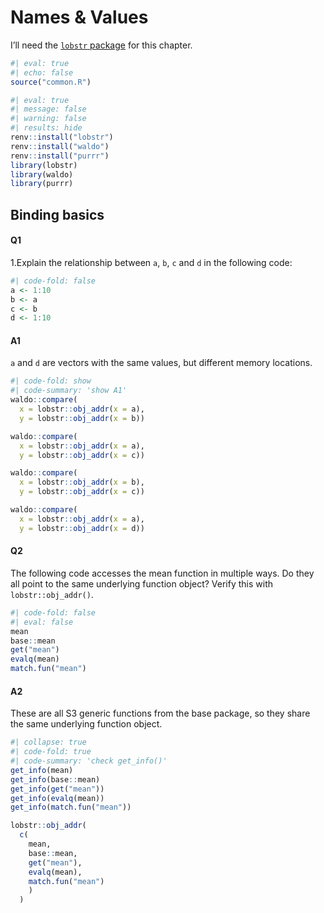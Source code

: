 # Names & Values {.unnumbered}

I'll need the [`lobstr` package](https://lobstr.r-lib.org/index.html) for this chapter. 

```r
#| eval: true 
#| echo: false
source("common.R")
```


```r
#| eval: true 
#| message: false 
#| warning: false 
#| results: hide
renv::install("lobstr")
renv::install("waldo")
renv::install("purrr")
library(lobstr)
library(waldo)
library(purrr)
```

## Binding basics



::: {.callout-note collapse="false"}
#### Q1

1.Explain the relationship between `a`, `b`, `c` and `d` in the following code:

```r
#| code-fold: false
a <- 1:10
b <- a
c <- b
d <- 1:10
```


:::


::: {.callout-tip collapse="true"}
#### A1

`a` and `d` are vectors with the same values, but different memory locations.

```r
#| code-fold: show 
#| code-summary: 'show A1'
waldo::compare(
  x = lobstr::obj_addr(x = a), 
  y = lobstr::obj_addr(x = b))

waldo::compare(
  x = lobstr::obj_addr(x = a), 
  y = lobstr::obj_addr(x = c))

waldo::compare(
  x = lobstr::obj_addr(x = b), 
  y = lobstr::obj_addr(x = c))

waldo::compare(
  x = lobstr::obj_addr(x = a), 
  y = lobstr::obj_addr(x = d))
```

:::

::: {.callout-note collapse="false"}
#### Q2

The following code accesses the mean function in multiple ways. Do they all point to the same underlying function object? Verify this with `lobstr::obj_addr()`.

```r
#| code-fold: false 
#| eval: false
mean
base::mean
get("mean")
evalq(mean)
match.fun("mean")
```


:::

::: {.callout-tip collapse="true"}
#### A2

These are all S3 generic functions from the base package, so they share the same underlying function object.

```r
#| collapse: true 
#| code-fold: true 
#| code-summary: 'check get_info()'
get_info(mean)
get_info(base::mean)
get_info(get("mean"))
get_info(evalq(mean))
get_info(match.fun("mean"))
```


```r
lobstr::obj_addr(
  c(
    mean,
    base::mean,
    get("mean"),
    evalq(mean),
    match.fun("mean")
    )
  )
```


:::